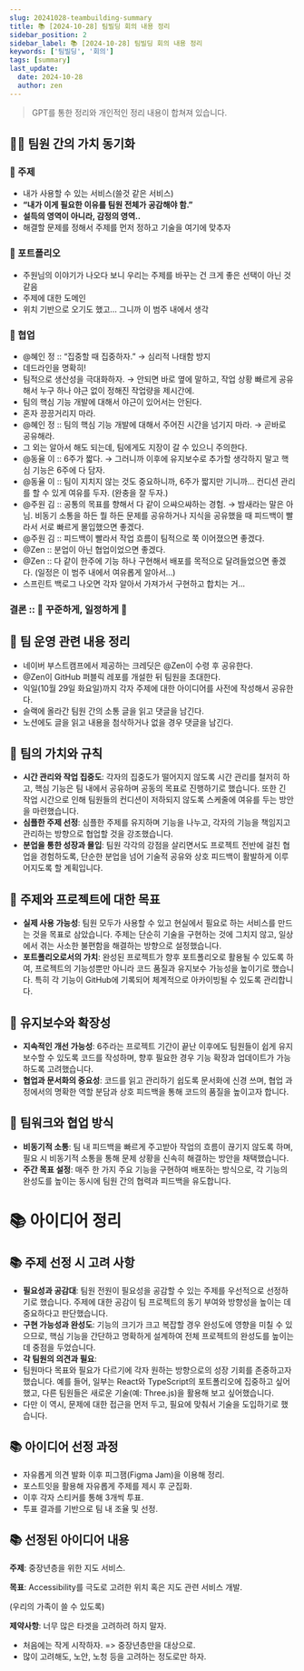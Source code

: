 ```yaml
---
slug: 20241028-teambuilding-summary
title: 📚 [2024-10-28] 팀빌딩 회의 내용 정리
sidebar_position: 2
sidebar_label: 📚 [2024-10-28] 팀빌딩 회의 내용 정리
keywords: ['팀빌딩', '회의']
tags: [summary]
last_update:
  date: 2024-10-28
  author: zen
---
```


> GPT를 통한 정리와 개인적인 정리 내용이 합쳐져 있습니다.

## 🧑‍💻 팀원 간의 가치 동기화

### 🤔 주제

- 내가 사용할 수 있는 서비스(쓸것 같은 서비스)
- **“내가 이게 필요한 이유를 팀원 전체가 공감해야 함.”**
- **설득의 영역이 아니라, 감정의 영역..**
- 해결할 문제를 정해서 주제를 먼저 정하고 기술을 여기에 맞추자

### 🤔 포트폴리오

- 주원님의 이야기가 나오다 보니 우리는 주제를 바꾸는 건 크게 좋은 선택이 아닌 것 같음
- 주제에 대한 도메인
- 위치 기반으로 오기도 했고… 그니까 이 범주 내에서 생각

### 🤔 협업

- @혜인 정 :: “집중할 때 집중하자.” → 심리적 나태함 방지
- 데드라인을 명확히!
- 팀적으로 생산성을 극대화하자. → 안되면 바로 옆에 말하고, 작업 상황 빠르게 공유해서 누구 하나 야근 없이 정해진 작업량을 제시간에.
- 팀의 핵심 기능 개발에 대해서 야근이 있어서는 안된다.
- 혼자 끙끙거리지 마라.
- @혜인 정 :: 팀의 핵심 기능 개발에 대해서 주어진 시간을 넘기지 마라. → 곧바로 공유해라.
- 그 외는 알아서 해도 되는데, 팀에게도 지장이 갈 수 있으니 주의한다.
- @동율 이 :: 6주가 짧다. → 그러니까 이후에 유지보수로 추가할 생각하지 말고 핵심 기능은 6주에 다 담자.
- @동율 이 :: 팀이 지치지 않는 것도 중요하니까, 6주가 짧지만 기니까… 컨디션 관리를 할 수 있게 여유를 두자. (완충을 잘 두자.)
- @주원 김 :: 공통의 목표를 향해서 다 같이 으쌰으쌰하는 경험. → 밤새라는 말은 아님. 비동기 소통을 하든 뭘 하든 문제를 공유하거나 지식을 공유했을 때 피드백이 빨라서 서로 빠르게 몰입했으면 좋겠다.
- @주원 김 :: 피드백이 빨라서 작업 흐름이 팀적으로 쭉 이어졌으면 좋겠다.
- @Zen :: 분업이 아닌 협업이었으면 좋겠다.
- @Zen :: 다 같이 한주에 기능 하나 구현해서 배포를 목적으로 달려들었으면 좋겠다. (일정은 이 범주 내에서 여유롭게 알아서…)
- 스프린트 백로그 나오면 각자 알아서 가져가서 구현하고 합치는 거…

### 결론 :: 🏃 꾸준하게, 일정하게 🏃

## 🚀 팀 운영 관련 내용 정리

- 네이버 부스트캠프에서 제공하는 크레딧은 @Zen이 수령 후 공유한다.
- @Zen이 GitHub 퍼블릭 레포를 개설한 뒤 팀원을 초대한다.
- 익일(10월 29일 화요일)까지 각자 주제에 대한 아이디어를 사전에 작성해서 공유한다.
- 슬랙에 올라간 팀원 간의 소통 글을 읽고 댓글을 남긴다.
- 노션에도 글을 읽고 내용을 첨삭하거나 없을 경우 댓글을 남긴다.

## 🚀 팀의 가치와 규칙

- **시간 관리와 작업 집중도**: 각자의 집중도가 떨어지지 않도록 시간 관리를 철저히 하고, 핵심 기능은 팀 내에서 공유하며 공동의 목표로 진행하기로 했습니다. 또한 긴 작업 시간으로 인해 팀원들의 컨디션이 저하되지 않도록 스케줄에 여유를 두는 방안을 마련했습니다.
- **심플한 주제 선정**: 심플한 주제를 유지하며 기능을 나누고, 각자의 기능을 책임지고 관리하는 방향으로 협업할 것을 강조했습니다.
- **분업을 통한 성장과 몰입**: 팀원 각각의 강점을 살리면서도 프로젝트 전반에 걸친 협업을 경험하도록, 단순한 분업을 넘어 기술적 공유와 상호 피드백이 활발하게 이루어지도록 할 계획입니다.

## 🚀 주제와 프로젝트에 대한 목표

- **실제 사용 가능성**: 팀원 모두가 사용할 수 있고 현실에서 필요로 하는 서비스를 만드는 것을 목표로 삼았습니다. 주제는 단순히 기술을 구현하는 것에 그치지 않고, 일상에서 겪는 사소한 불편함을 해결하는 방향으로 설정했습니다.
- **포트폴리오로서의 가치**: 완성된 프로젝트가 향후 포트폴리오로 활용될 수 있도록 하여, 프로젝트의 기능성뿐만 아니라 코드 품질과 유지보수 가능성을 높이기로 했습니다. 특히 각 기능이 GitHub에 기록되어 체계적으로 아카이빙될 수 있도록 관리합니다.

## 🚀 유지보수와 확장성

- **지속적인 개선 가능성**: 6주라는 프로젝트 기간이 끝난 이후에도 팀원들이 쉽게 유지보수할 수 있도록 코드를 작성하며, 향후 필요한 경우 기능 확장과 업데이트가 가능하도록 고려했습니다.
- **협업과 문서화의 중요성**: 코드를 읽고 관리하기 쉽도록 문서화에 신경 쓰며, 협업 과정에서의 명확한 역할 분담과 상호 피드백을 통해 코드의 품질을 높이고자 합니다.

## 🚀 팀워크와 협업 방식

- **비동기적 소통**: 팀 내 피드백을 빠르게 주고받아 작업의 흐름이 끊기지 않도록 하며, 필요 시 비동기적 소통을 통해 문제 상황을 신속히 해결하는 방안을 채택했습니다.
- **주간 목표 설정**: 매주 한 가지 주요 기능을 구현하여 배포하는 방식으로, 각 기능의 완성도를 높이는 동시에 팀원 간의 협력과 피드백을 유도합니다.

# 📚 아이디어 정리

## 📚 주제 선정 시 고려 사항

- **필요성과 공감대**: 팀원 전원이 필요성을 공감할 수 있는 주제를 우선적으로 선정하기로 했습니다. 주제에 대한 공감이 팀 프로젝트의 동기 부여와 방향성을 높이는 데 중요하다고 판단했습니다.
- **구현 가능성과 완성도**: 기능의 크기가 크고 복잡할 경우 완성도에 영향을 미칠 수 있으므로, 핵심 기능을 간단하고 명확하게 설계하여 전체 프로젝트의 완성도를 높이는 데 중점을 두었습니다.
- **각 팀원의 의견과 필요**:
- 팀원마다 목표와 필요가 다르기에 각자 원하는 방향으로의 성장 기회를 존중하고자 했습니다. 예를 들어, 일부는 React와 TypeScript의 포트폴리오에 집중하고 싶어했고, 다른 팀원들은 새로운 기술(예: Three.js)을 활용해 보고 싶어했습니다.
- 다만 이 역시, 문제에 대한 접근을 먼저 두고, 필요에 맞춰서 기술을 도입하기로 했습니다.

## 📚 아이디어 선정 과정

- 자유롭게 의견 발화 이후 피그잼(Figma Jam)을 이용해 정리.
- 포스트잇을 활용해 자유롭게 주제를 제시 후 군집화.
- 이후 각자 스티커를 통해 3개씩 투표.
- 투표 결과를 기반으로 팀 내 조율 및 선정.

## 📚 선정된 아이디어 내용

**주제**: 중장년층을 위한 지도 서비스.

**목표**: Accessibility를 극도로 고려한 위치 혹은 지도 관련 서비스 개발.

(우리의 가족이 쓸 수 있도록)

**제약사항**: 너무 많은 타겟을 고려하려 하지 말자.

- 처음에는 작게 시작하자. => 중장년층만을 대상으로.
- 많이 고려해도, 노안, 노청 등을 고려하는 정도로만 하자.
